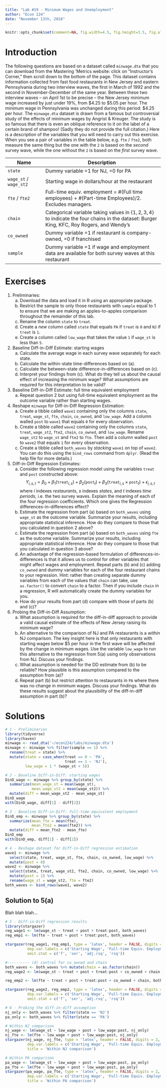 ```yaml
---
title: "Lab #19 - Minimum Wages and Unemployment"
author: "Econ 224"
date: "November 13th, 2018"
---
```


<!-- knitr global options -->
```r
knitr::opts_chunk$set(comment=NA, fig.width=4.5, fig.height=3.5, fig.align = 'center')
```

# Introduction 
The following questions are based on a dataset called `minwage.dta` that you can download from the Mastering 'Metrics website: click on "Instructor's Corner," then scroll down to the bottom of the page.
This dataset contains information collected from fast food restaurants in New Jersey and eastern Pennsylvania during two interview waves, the first in March of 1992 and the second in November-December of the same year.
Between these two interview waves -- on April 1st to be precise -- the New Jersey minimum wage increased by just under 19\%, from \$4.25 to \$5.05 per hour.
The minimum wage in Pennsylvania was unchanged during this period: \$4.25 per hour. 
The `minwage.dta` dataset is drawn from a famous but controversial study of the effects of minimum wages by Angrist \& Kreuger. 
The study is so famous that there is even an oblique reference to it on the label of a certain brand of shampoo!
(Sadly they do not provide the full citation.)
Here is a description of the variables that you will need to carry out this exercise.
When you see a pair of variables in the table below, e.g.\ `fte` / `fte2`, both measure the same thing but the one with the `2` is based on the *second* survey wave, while the one without the `2` is based on the *first* survey wave.

| Name | Description |
|---------------|-----------------------------------------------|
| `state` | Dummy variable =1 for NJ, =0 for PA |
| `wage_st` / `wage_st2` | Starting wage in dollars/hour at the restaurant|
| `fte` / `fte2` | Full-time equiv. employment = \#(Full time employees) + \#(Part-time Employees)/2. Excludes managers. |
| `chain` | Categorical variable taking values in $\{1, 2, 3, 4\}$ to indicate the four chains in the dataset: Burger King, KFC, Roy Rogers, and Wendy's |
| `co_owned` | Dummy variable =1 if restaurant is company-owned, =0 if franchised |
| `sample` | Dummy variable =1 if wage and employment data are available for both survey waves at this restaurant|

# Exercises

1. Preliminaries:
      (a) Download the data and load it in R using an appropriate package.
      (b) Restrict the sample to only those restaurants with `sample` equal to 1 to ensure that we are making an apples-to-apples comparison throughout the remainder of this lab.
      (c) Rename the column `state` to `treat`.
      (d) Create a *new* column called `state` that equals `PA` if `treat` is `0` and `NJ` if `treat` is `1`.
      (e) Create a column called `low_wage` that takes the value `1` if `wage_st` is less than `5`.
2. Baseline Diff-in-Diff Estimate: starting wages
      (a) Calculate the average wage in each survey wave separately for each state.
      (b) Calculate the within-state time-differences based on (a).
      (c) Calculate the between-state difference-in-differences based on (c).
      (d) Interpret your findings from (c). What do they tell us about the causal effect of increasing the minimum wage? What assumptions are required for this interpretation to be valid?
3. Baseline Diff-in-Diff Estimate: full time equivalent employment
      (a) Repeat question 2 but using full-time equivalent employment as the outcome variable rather than starting wages.
4. Reshape `minwage` for Diff-in-Diff Regression Estimation:
      (a) Create a tibble called `wave1` containing only the columns `state`, `treat`, `wage_st`, `fte`, `chain`, `co_owned`, and `low_wage`. Add a column walled `post` to `wave1` that equals `0` for every observation.
      (b) Create a tibble called `wave2` containing only the columns `state`, `treat`, `wage_st2`, `fte2`, `chain`, `co_owned`, and `low_wage`. Rename `wage_st2` to `wage_st` and `fte2` to `fte`. Then add a column walled `post` to `wave2` that equals `1` for every observation.
      (c) Create a tibble called `both_waves` by *stacking* `wave1` on top of `wave2`. You can do this using the `bind_rows` command from `dplyr`. (Read the help file for more details.)
5. Diff-in-Diff Regression Estimates:
      (a) Consider the following regression model using the variables `treat` and `post` constructed above: $$Y_{i,s,t} = \beta_0 + \beta_1 (\texttt{treat}_{i,s}) + \beta_2 (\texttt{post}_t) + \beta_3 (\texttt{treat}_{i,s} \times \texttt{post}_t) + \epsilon_{i,s,t}$$
      where $i$ indexes *restaurants*, $s$ indexes *states*, and $t$ indexes *time periods*, i.e. the two survey waves.
      Explain the meaning of each of the four regression coefficients.
      Which one gives the Regression differences-in-differences effect?
      (b) Estimate the regression from part (a) based on `both_waves` using `wage_st` as the outcome variable. Summarize your results, including appropriate statistical inference. How do they compare to those that you calculated in question 2 above? 
      (c) Estimate the regression from part (a) based on `both_waves` using `fte` as the outcome variable. Summarize your results, including appropriate statistical inference. How do they compare to those that you calculated in question 3 above? 
      (d) An advantage of the regression-based formulation of differences-in-differences is that it allows us to control for other variables that might affect wages and employment. Repeat parts (b) and (c) adding `co_owned` and dummy variables for each of the four restaurant chains to your regression.
      Hint: rather than creating separate dummy variables from each of the values that `chain` can take, use `as.factor()` to convert `chain` to a factor. Then if you include `chain` in a regression, R will automatically create the dummy variables for you.
      (e) How do your results from part (d) compare with those of parts (b) and (c)?
6. Probing the Diff-in-Diff Assumption:
      (a) What assumption is required for the diff-in-diff approach to provide a valid causal estimate of the effects of New Jersey raising its minimum wage? 
      (b) An alternative to the comparison of NJ and PA restaurants is a *within* NJ comparison. 
      The key insight here is that only restaurants with starting wages below \$5 per hour in the first wave will be affected by the change in minimum wages. 
      Use the variable `low_wage` to run this alternative to the regression from 5(a) using only observations from NJ.
      Discuss your findings.
      (c) What assumption is needed for the DD estimate from (b) to be reliable? How plausible is this assumption compared to the assumption from (a)?
      (d) Repeat part (b) but restrict attention to restaurants in `PA` where there was no change in minimum wages. Discuss your findings. What do these results suggest about the plausibility of the diff-in-diff assumption in part (b)?



# Solutions
<!-- ANS_START -->
```r
# 1 - Preliminaries
library(tidyverse)
library(haven)
minwage <- read_dta('~/econ224/labs/minwage.dta')
minwage <- minwage %>% filter(sample == 1) %>%
  rename(treat = state) %>%
  mutate(state = case_when(treat == 0 ~ 'PA',
                           treat == 1 ~ 'NJ'),
         low_wage = 1 * (wage_st < 5))

# 2 - Baseline Diff-in-Diff: starting wages 
DinD_wage <- minwage %>% group_by(state) %>% 
  summarize(mean_wage_st = mean(wage_st), 
            mean_wage_st2 = mean(wage_st2)) %>%
  mutate(diff = mean_wage_st2 - mean_wage_st)
DinD_wage
with(DinD_wage, diff[1] - diff[2])

# 3 - Baseline Diff-in-Diff: full-time equivalent employment 
DinD_emp <- minwage %>% group_by(state) %>% 
  summarize(mean_fte = mean(fte), 
            mean_fte2 = mean(fte2)) %>%
  mutate(diff = mean_fte2 - mean_fte)
DinD_emp
with(DinD_emp, diff[1] - diff[2])

# 4 - Reshape dataset for Diff-in-Diff regression estimation
wave1 <- minwage %>% 
  select(state, treat, wage_st, fte, chain, co_owned, low_wage) %>%
  mutate(post = 0)
wave2 <- minwage %>% 
  select(state, treat, wage_st2, fte2, chain, co_owned, low_wage) %>%
  mutate(post = 1) %>%
  rename(wage_st = wage_st2, fte = fte2)
both_waves <- bind_rows(wave1, wave2)
```

## Solution to 5(a) 
Blah blah blah...

```r
# 5 - Diff-in-Diff regression results 
library(stargazer)
reg_wage1 <- lm(wage_st ~ treat + post + treat:post, both_waves)
reg_emp1 <- lm(fte ~ treat + post + treat:post, both_waves)

stargazer(reg_wage1, reg_emp1, type = 'latex', header = FALSE, digits = 2,
          dep.var.labels = c('Starting Wage', 'Full-time Equiv. Employment'),
          omit.stat = c('f', 'ser', 'adj.rsq', 'rsq'))

#---------- (d) control for co_owned and chain 
both_waves <- both_waves %>% mutate(chain = as.factor(chain))
reg_wage2 <- lm(wage_st ~ treat + post + treat:post + co_owned + chain, both_waves)

reg_emp2 <- lm(fte ~ treat + post + treat:post + co_owned + chain, both_waves)

stargazer(reg_wage2, reg_emp2, type = 'latex', header = FALSE, digits = 2,
          dep.var.labels = c('Starting Wage', 'Full-time Equiv. Employment'),
          omit.stat = c('f', 'ser', 'adj.rsq', 'rsq'))
```

```r
# 6 - Probing the diff-in-diff assumption
nj_only <- both_waves %>% filter(state == 'NJ')
pa_only <- both_waves %>% filter(state == 'PA')

# Within NJ comparison
nj_wage <- lm(wage_st ~ low_wage + post + low_wage:post, nj_only)
nj_fte <- lm(fte ~ low_wage + post + low_wage:post, nj_only)
stargazer(nj_wage, nj_fte, type = 'latex', header = FALSE, digits = 2,
          dep.var.labels = c('Starting Wage', 'Full-time Equiv. Employment'), omit.stat = c('f', 'ser', 'adj.rsq', 'rsq'),
          title = 'Within NJ comparison')

# Within PA comparison
pa_wage <- lm(wage_st ~ low_wage + post + low_wage:post, pa_only)
pa_fte <- lm(fte ~ low_wage + post + low_wage:post, pa_only)
stargazer(pa_wage, pa_fte, type = 'latex', header = FALSE, digits = 2,
          dep.var.labels = c('Starting Wage', 'Full-time Equiv. Employment'), omit.stat = c('f', 'ser', 'adj.rsq', 'rsq'), 
          title = 'Within PA comparison')
```






<!-- ANS_END -->
